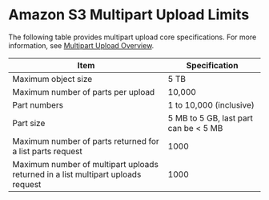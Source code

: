# Amazon S3 Multipart Upload Limits<a name="qfacts"></a>

The following table provides multipart upload core specifications\. For more information, see [Multipart Upload Overview](mpuoverview.mdx)\.


| Item | Specification | 
| --- | --- | 
| Maximum object size | 5 TB  | 
| Maximum number of parts per upload | 10,000 | 
| Part numbers | 1 to 10,000 \(inclusive\) | 
| Part size | 5 MB to 5 GB, last part can be < 5 MB | 
| Maximum number of parts returned for a list parts request | 1000  | 
| Maximum number of multipart uploads returned in a list multipart uploads request | 1000  | 